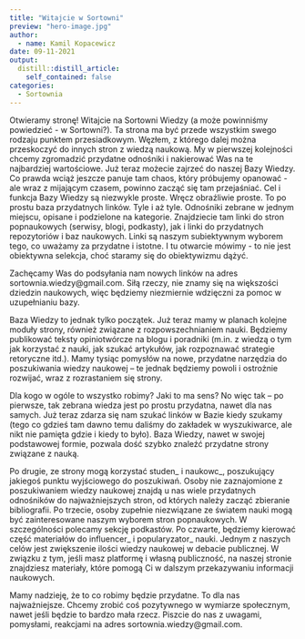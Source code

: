 ---
title: "Witajcie w Sortowni"
preview: "hero-image.jpg"
author:
  - name: Kamil Kopacewicz
date: 09-11-2021
output:
  distill::distill_article:
    self_contained: false
categories: 
  - Sortownia
---

Otwieramy stronę! Witajcie na Sortowni Wiedzy (a może powinniśmy powiedzieć - w Sortowni?). Ta strona ma być przede wszystkim swego rodzaju punktem przesiadkowym. Węzłem, z którego dalej można przeskoczyć do innych stron z wiedzą naukową. My w pierwszej kolejności chcemy zgromadzić przydatne odnośniki i nakierować Was na te najbardziej wartościowe. Już teraz możecie zajrzeć do naszej Bazy Wiedzy. Co prawda wciąż jeszcze panuje tam chaos, który próbujemy opanować - ale wraz z mijającym czasem, powinno zacząć się tam przejaśniać. Cel i funkcja Bazy Wiedzy są niezwykle proste. Wręcz obraźliwie proste. To po prostu baza przydatnych linków. Tyle i aż tyle. Odnośniki zebrane w jednym miejscu, opisane i podzielone na kategorie. Znajdziecie tam linki do stron popnaukowych (serwisy, blogi, podkasty), jak i linki do przydatnych repozytoriów i baz naukowych. Linki są naszym subiektywnym wyborem tego, co uważamy za przydatne i istotne. I tu otwarcie mówimy - to nie jest obiektywna selekcja, choć staramy się do obiektywizmu dążyć.  

Zachęcamy Was do podsyłania nam nowych linków na adres sortownia.wiedzy@gmail.com. Siłą rzeczy, nie znamy się na większości dziedzin naukowych, więc będziemy niezmiernie wdzięczni za pomoc w uzupełnianiu bazy. 

 

Baza Wiedzy to jednak tylko początek. Już teraz mamy w planach kolejne moduły strony, również związane z rozpowszechnianiem nauki. Będziemy publikować teksty opiniotwórcze na blogu i poradniki (m.in. z wiedzą o tym jak korzystać z nauki, jak szukać artykułów, jak rozpoznawać strategie retoryczne itd.). Mamy tysiąc pomysłów na nowe, przydatne narzędzia do poszukiwania wiedzy naukowej – te jednak będziemy powoli i ostrożnie rozwijać, wraz z rozrastaniem się strony. 

 

Dla kogo w ogóle to wszystko robimy? Jaki to ma sens? No więc tak – po pierwsze, tak zebrana wiedza jest po prostu przydatna, nawet dla nas samych. Już teraz zdarza się nam szukać linków w Bazie kiedy szukamy (tego co gdzieś tam dawno temu daliśmy do zakładek w wyszukiwarce, ale nikt nie pamięta gdzie i kiedy to było). Baza Wiedzy, nawet w swojej podstawowej formie, pozwala dość szybko znaleźć przydatne strony związane z nauką. 

Po drugie, ze strony mogą korzystać studen_ i naukowc_, poszukujący jakiegoś punktu wyjściowego do poszukiwań. Osoby nie zaznajomione z poszukiwaniem wiedzy naukowej znajdą u nas wiele przydatnych odnośników do najważniejszych stron, od których należy zacząć zbieranie bibliografii. 
Po trzecie, osoby zupełnie niezwiązane ze światem nauki mogą być zainteresowane naszym wyborem stron popnaukowych. W szczególności polecamy sekcję podkastów. 
Po czwarte, będziemy kierować część materiałów do influencer_ i popularyzator_ nauki. Jednym z naszych celów jest zwiększenie ilości wiedzy naukowej w debacie publicznej. W związku z tym, jeśli masz platformę i własną publiczność, na naszej stronie znajdziesz materiały, które pomogą Ci w dalszym przekazywaniu informacji naukowych. 

 

Mamy nadzieję, że to co robimy będzie przydatne. To dla nas najważniejsze. Chcemy zrobić coś pozytywnego w wymiarze społecznym, nawet jeśli będzie to bardzo mała rzecz. Piszcie do nas z uwagami, pomysłami, reakcjami na adres sortownia.wiedzy@gmail.com. 